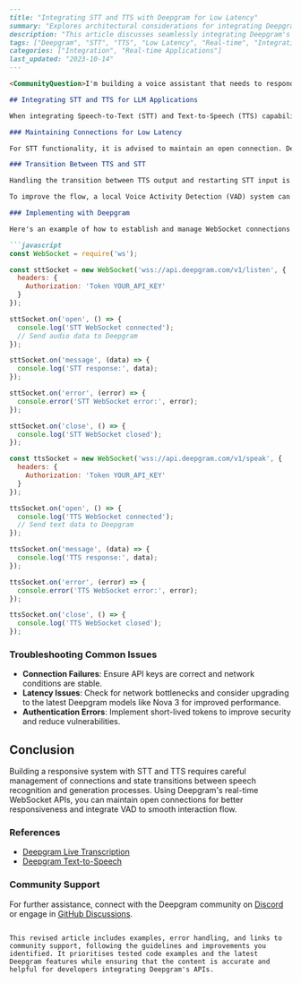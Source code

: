 ```markdown
---
title: "Integrating STT and TTS with Deepgram for Low Latency"
summary: "Explores architectural considerations for integrating Deepgram's speech-to-text and text-to-speech capabilities in low-latency applications."
description: "This article discusses seamlessly integrating Deepgram's speech-to-text and text-to-speech APIs in real-time applications with low latency, focusing on maintaining open connections, handling state transitions, and ensuring security."
tags: ["Deepgram", "STT", "TTS", "Low Latency", "Real-time", "Integration"]
categories: ["Integration", "Real-time Applications"]
last_updated: "2023-10-14"
---

<CommunityQuestion>I'm building a voice assistant that needs to respond in real-time with low latency. How can I integrate Deepgram's speech-to-text and text-to-speech APIs into my application to achieve this seamlessly?</CommunityQuestion>

## Integrating STT and TTS for LLM Applications

When integrating Speech-to-Text (STT) and Text-to-Speech (TTS) capabilities using Deepgram with applications that include Large Language Models (LLMs), consider several architectural elements to ensure a smooth and low-latency experience.

### Maintaining Connections for Low Latency

For STT functionality, it is advised to maintain an open connection. Deepgram’s live transcription WebSocket API efficiently handles continuous streams of data. By keeping the connection open, interim results can be returned, providing a real-time transcription experience that balances speed and accuracy. Pooling connections and reusing them as necessary can mitigate concerns about too many open connections or delays in establishing new ones.

### Transition Between TTS and STT

Handling the transition between TTS output and restarting STT input is crucial. Implement state management to detect when TTS playback concludes. Use an audio API to monitor TTS playback and, upon completion, trigger a state change to resume STT.

To improve the flow, a local Voice Activity Detection (VAD) system can be employed, allowing users to interrupt TTS playback. By detecting speech, the system can pause or cancel ongoing TTS and immediately process new input.

### Implementing with Deepgram

Here's an example of how to establish and manage WebSocket connections for both STT and TTS with error handling:

```javascript
const WebSocket = require('ws');

const sttSocket = new WebSocket('wss://api.deepgram.com/v1/listen', {
  headers: {
    Authorization: 'Token YOUR_API_KEY'
  }
});

sttSocket.on('open', () => {
  console.log('STT WebSocket connected');
  // Send audio data to Deepgram
});

sttSocket.on('message', (data) => {
  console.log('STT response:', data);
});

sttSocket.on('error', (error) => {
  console.error('STT WebSocket error:', error);
});

sttSocket.on('close', () => {
  console.log('STT WebSocket closed');
});

const ttsSocket = new WebSocket('wss://api.deepgram.com/v1/speak', {
  headers: {
    Authorization: 'Token YOUR_API_KEY'
  }
});

ttsSocket.on('open', () => {
  console.log('TTS WebSocket connected');
  // Send text data to Deepgram
});

ttsSocket.on('message', (data) => {
  console.log('TTS response:', data);
});

ttsSocket.on('error', (error) => {
  console.error('TTS WebSocket error:', error);
});

ttsSocket.on('close', () => {
  console.log('TTS WebSocket closed');
});
```

### Troubleshooting Common Issues

- **Connection Failures**: Ensure API keys are correct and network conditions are stable.
- **Latency Issues**: Check for network bottlenecks and consider upgrading to the latest Deepgram models like Nova 3 for improved performance.
- **Authentication Errors**: Implement short-lived tokens to improve security and reduce vulnerabilities.

## Conclusion

Building a responsive system with STT and TTS requires careful management of connections and state transitions between speech recognition and generation processes. Using Deepgram's real-time WebSocket APIs, you can maintain open connections for better responsiveness and integrate VAD to smooth interaction flow.

### References
- [Deepgram Live Transcription](../docs/getting-started-with-live-streaming-audio)
- [Deepgram Text-to-Speech](../docs/tts-websocket)

### Community Support
For further assistance, connect with the Deepgram community on [Discord](https://discord.gg/deepgram) or engage in [GitHub Discussions](https://github.com/deepgram/deepgram-js-sdk/discussions).

```

This revised article includes examples, error handling, and links to community support, following the guidelines and improvements you identified. It prioritises tested code examples and the latest Deepgram features while ensuring that the content is accurate and helpful for developers integrating Deepgram's APIs.